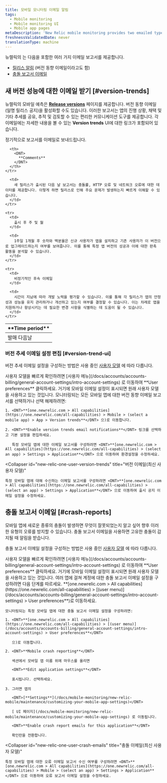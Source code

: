 ```yaml
---
title: 모바일 모니터링 이메일 알림
tags:
  - Mobile monitoring
  - Mobile monitoring UI
  - Mobile app pages
metaDescription: 'New Relic mobile monitoring provides two emailed types of reports: version trend emails (aka release notifications) and crash report emails.'
freshnessValidatedDate: never
translationType: machine
---
```


뉴렐릭의 <InlinePopover type="mobile"/>는 다음을 포함한 여러 가지 이메일 보고서를 제공합니다.

* [릴리스 알림](#version-trends) (버전 동향 이메일이라고도 함)
* [충돌 보고서 이메일](#crash-reports)

## 새 버전 성능에 대한 이메일 받기 [#version-trends]

뉴렐릭의 모바일 예측은 [<DNT>**Release versions**</DNT>](/docs/mobile-monitoring/mobile-monitoring-ui/mobile-app-pages/release-versions-page) 페이지를 제공합니다. 버전 동향 이메일(일명 릴리스 공지)을 활성화할 수도 있습니다. 이러한 보고서는 앱의 진행 상황, 채택 및 기타 추세를 공유, 추적 및 검토할 수 있는 편리한 커뮤니케이션 도구를 제공합니다. 각 이메일에는 자세한 내용을 볼 수 있는 <DNT>**Version trends**</DNT> UI에 대한 링크가 포함되어 있습니다.

정기적으로 보고서를 이메일로 보내드립니다.

<table>
  <thead>
    <tr>
      <th style={{ width: "200px" }}>
        <DNT>
          **Time period**
        </DNT>
      </th>

      <th>
        <DNT>
          **Comments**
        </DNT>
      </th>
    </tr>
  </thead>

  <tbody>
    <tr>
      <td>
        발매 다음날
      </td>

      <td>
        새 릴리스가 출시된 다음 날 보고서는 충돌률, HTTP 오류 및 네트워크 오류에 대한 데이터를 제공합니다. 이렇게 하면 릴리스로 인해 주요 문제가 발생하는지 빠르게 이해할 수 있습니다.
      </td>
    </tr>

    <tr>
      <td>
        출시 후 주 및 월
      </td>

      <td>
        1주일 1개월 후 숫자와 백분율은 신규 사용자가 앱을 설치하고 기존 사용자가 이 버전으로 업그레이드하는지 여부를 보여줍니다. 이를 통해 특정 앱 버전의 성공과 이에 대한 판촉 활동을 분석할 수 있습니다.
      </td>
    </tr>

    <tr>
      <td>
        비정기적인 후속 이메일
      </td>

      <td>
        시간이 지남에 따라 개발 노력을 평가할 수 있습니다. 이를 통해 각 릴리스가 앱의 안정성과 성능을 유지 관리하거나 개선하고 있는지 여부를 결정할 수 있습니다. 이는 차례로 앱을 지원하거나 향상시키는 데 필요한 변경 사항을 식별하는 데 도움이 될 수 있습니다.
      </td>
    </tr>
  </tbody>
</table>

### 버전 추세 이메일 설정 편집 [#version-trend-ui]

버전 추세 이메일 설정을 구성하는 방법은 사용 중인 [사용자 모델](/docs/accounts/original-accounts-billing/original-users-roles/overview-user-models) 에 따라 다릅니다.

<Callout variant="tip">
  사용자 모델을 빠르게 확인하려면 [사용자 메뉴](/docs/accounts/accounts-billing/general-account-settings/intro-account-settings) 로 이동하여 <DNT>**User preferences**</DNT> 클릭하세요. 거기에 모바일 이메일 설정이 표시되면 원래 사용자 모델을 사용하고 있는 것입니다.
</Callout>

<CollapserGroup>
  <Collapser
    id="original-user-version-trends"
    title="버전 이메일(원래 사용자 모델)"
  >
    모니터링되는 모든 모바일 앱에 대한 버전 동향 이메일 보고서를 선택하거나 선택 해제하려면:

    1. <DNT>**[one.newrelic.com > All capabilities](https://one.newrelic.com/all-capabilities) > Mobile > (select a mobile app) > App > Version trends**</DNT> 으)로 이동합니다.

    2. <DNT>**Enable version trends email notifications**</DNT> 링크를 선택하고 기본 설정을 편집하세요.

       특정 모바일 앱에 대한 이메일 보고서를 구성하려면 <DNT>**[one.newrelic.com > All capabilities](https://one.newrelic.com/all-capabilities) > (select an app) > Settings > Application**</DNT> 으로 이동하여 환경설정을 수정하세요.
  </Collapser>

  <Collapser
    id="new-relic-one-user-version-trends"
    title="버전 이메일(최신 사용자 모델)"
  >
    특정 모바일 앱에 대해 수신하는 이메일 보고서를 구성하려면 <DNT>**[one.newrelic.com > All capabilities](https://one.newrelic.com/all-capabilities) > (select an app) > Settings > Application**</DNT> 으로 이동하여 출시 공지 이메일 설정을 수정하세요.
  </Collapser>
</CollapserGroup>

## 충돌 보고서 이메일 [#crash-reports]

모바일 앱에 새로운 종류의 충돌이 발생하면 무엇이 잘못되었는지 알고 싶어 향후 이러한 유형의 오류를 방지할 수 있습니다. 충돌 보고서 이메일을 사용하면 고유한 충돌이 감지될 때 알림을 받습니다.

충돌 보고서 이메일 설정을 구성하는 방법은 사용 중인 [사용자 모델](/docs/accounts/original-accounts-billing/original-users-roles/overview-user-models) 에 따라 다릅니다.

<Callout variant="tip">
  사용자 모델을 빠르게 확인하려면 [사용자 메뉴](/docs/accounts/accounts-billing/general-account-settings/intro-account-settings) 로 이동하여 <DNT>**User preferences**</DNT> 클릭하세요. 거기에 모바일 이메일 설정이 표시되면 원래 사용자 모델을 사용하고 있는 것입니다.
</Callout>

<CollapserGroup>
  <Collapser
    id="original-user-crash-emails"
    title="충돌 이메일(원래 사용자 모델)"
  >
    여러 앱에 걸쳐 계정에 대한 충돌 보고서 이메일 설정을 구성하려면 다음 단계를 따르세요. <DNT>**[one.newrelic.com > All capabilities](https://one.newrelic.com/all-capabilities) > [(user menu)](/docs/accounts/accounts-billing/general-account-settings/intro-account-settings) > User preferences**</DNT>)로 이동하세요.

    모니터링되는 특정 모바일 앱에 대한 충돌 보고서 이메일 설정을 구성하려면:

    1. <DNT>**[one.newrelic.com > All capabilities](https://one.newrelic.com/all-capabilities) > [(user menu)](/docs/accounts/accounts-billing/general-account-settings/intro-account-settings) > User preferences**</DNT>

       으)로 이동합니다.

    2. <DNT>**Mobile crash reporting**</DNT>

       섹션에서 모바일 앱 이름 위에 마우스를 올리면

       <DNT>**Edit application settings**</DNT>

       표시됩니다. 선택하세요.

    3. 그러면 앱의

       <DNT>[**Settings**](/docs/mobile-monitoring/new-relic-mobile/maintenance/customizing-your-mobile-app-settings)</DNT>

       [ UI 페이지](/docs/mobile-monitoring/new-relic-mobile/maintenance/customizing-your-mobile-app-settings) 로 이동됩니다.

       <DNT>**Enable crash report emails for this application**</DNT>

       확인란을 전환합니다.
  </Collapser>

  <Collapser
    id="new-relic-one-user-crash-emails"
    title="충돌 이메일(최신 사용자 모델)"
  >
    특정 모바일 앱에 대한 오류 이메일 보고서 수신 여부를 구성하려면 <DNT>**[one.newrelic.com > All capabilities](https://one.newrelic.com/all-capabilities) > Mobile > (select an app) > Settings > Application**</DNT> 으로 이동하여 오류 보고서 이메일 설정을 수정하세요.
  </Collapser>
</CollapserGroup>